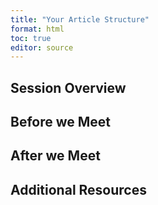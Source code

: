 ```yaml
---
title: "Your Article Structure"
format: html
toc: true
editor: source
---
```

## Session Overview

## Before we Meet

## After we Meet

## Additional Resources
